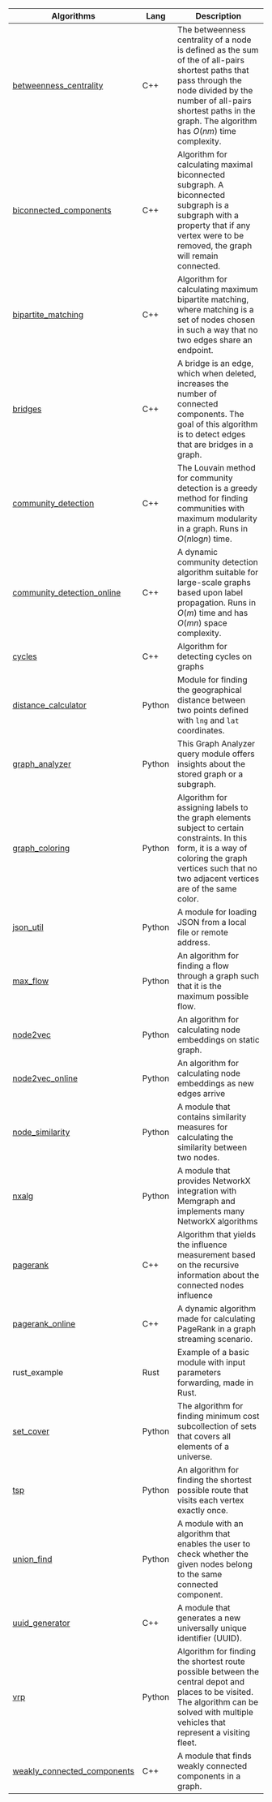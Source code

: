 | Algorithms                                                                         | Lang   | Description                                                                                                                                                                                                                           |
|------------------------------------------------------------------------------------|--------|---------------------------------------------------------------------------------------------------------------------------------------------------------------------------------------------------------------------------------------|
| [betweenness_centrality](/mage/query-modules/cpp/betweenness-centrality)           | C++    | The betweenness centrality of a node is defined as the sum of the of all-pairs shortest paths that pass through the node divided by the number of all-pairs shortest paths in the graph. The algorithm has *O*(*nm*) time complexity. |
| [biconnected_components](/mage/query-modules/cpp/biconnected-components)           | C++    | Algorithm for calculating maximal biconnected subgraph. A biconnected subgraph is a subgraph with a property that if any vertex were to be removed, the graph will remain connected.                                                  |
| [bipartite_matching](/mage/query-modules/cpp/bipartite-matching)                   | C++    | Algorithm for calculating maximum bipartite matching, where matching is a set of nodes chosen in such a way that no two edges share an endpoint.                                                                                      |
| [bridges](/mage/query-modules/cpp/bridges)                                         | C++    | A bridge is an edge, which when deleted, increases the number of connected components. The goal of this algorithm is to detect edges that are bridges in a graph.                                                                     |
| [community_detection](/mage/query-modules/cpp/community-detection)                 | C++    | The Louvain method for community detection is a greedy method for finding communities with maximum modularity in a graph. Runs in *O*(*n*log*n*) time.                                                                                |
| [community_detection_online](/mage/query-modules/cpp/community-detection-online)   | C++    | A dynamic community detection algorithm suitable for large-scale graphs based upon label propagation. Runs in *O*(*m*) time and has *O*(*mn*) space complexity.                                                                       |
| [cycles](/mage/query-modules/cpp/cycles)                                           | C++    | Algorithm for detecting cycles on graphs                                                                                                                                                                                              |
| [distance_calculator](/mage/query-modules/python/distance-calculator)              | Python | Module for finding the geographical distance between two points defined with `lng` and `lat` coordinates.                                                                                                                             |
| [graph_analyzer](/mage/query-modules/python/graph-analyzer)                        | Python | This Graph Analyzer query module offers insights about the stored graph or a subgraph.                                                                                                                                                |
| [graph_coloring](/mage/query-modules/python/graph-coloring)                        | Python | Algorithm for assigning labels to the graph elements subject to certain constraints. In this form, it is a way of coloring the graph vertices such that no two adjacent vertices are of the same color.                               |
| [json_util](/mage/query-modules/python/json-util)                                  | Python | A module for loading JSON from a local file or remote address.                                                                                                                                                                        |
| [max_flow](/mage/query-modules/python/max-flow)                                    | Python | An algorithm for finding a flow through a graph such that it is the maximum possible flow.                                                                                                                                            |
| [node2vec](/mage/query-modules/python/node2vec)                                    | Python | An algorithm for calculating node embeddings on static graph.                                                                                                                                                                         |
| [node2vec_online](/mage/query-modules/python/node2vec-online)                      | Python | An algorithm for calculating node embeddings as new edges arrive                                                                                                                                                                      |
| [node_similarity](/mage/query-modules/python/node-similarity)                      | Python | A module that contains similarity measures for calculating the similarity between two nodes.                                                                                                                                          |
| [nxalg](/mage/query-modules/python/nxalg)                                          | Python | A module that provides NetworkX integration with Memgraph and implements many NetworkX algorithms                                                                                                                                     |
| [pagerank](/mage/query-modules/cpp/pagerank)                                       | C++    | Algorithm that yields the influence measurement based on the recursive information about the connected nodes influence                                                                                                                |
| [pagerank_online](/mage/query-modules/cpp/pagerank-online)                         | C++    | A dynamic algorithm made for calculating PageRank in a graph streaming scenario.                                                                                                                                                      |
| rust_example                                                                       | Rust   | Example of a basic module with input parameters forwarding, made in Rust.                                                                                                                                                             |
| [set_cover](/mage/query-modules/python/set-cover)                                  | Python | The algorithm for finding minimum cost subcollection of sets that covers all elements of a universe.                                                                                                                                  |
| [tsp](/mage/query-modules/python/tsp)                                              | Python | An algorithm for finding the shortest possible route that visits each vertex exactly once.                                                                                                                                            |
| [union_find](/mage/query-modules/python/union-find)                                | Python | A module with an algorithm that enables the user to check whether the given nodes belong to the same connected component.                                                                                                             |
| [uuid_generator](/mage/query-modules/cpp/uuid-generator)                           | C++    | A module that generates a new universally unique identifier (UUID).                                                                                                                                                                   |
| [vrp](/mage/query-modules/python/vrp)                                              | Python | Algorithm for finding the shortest route possible between the central depot and places to be visited. The algorithm can be solved with multiple vehicles that represent a visiting fleet.                                             |
| [weakly_connected_components](/mage/query-modules/cpp/weakly-connected-components) | C++    | A module that finds weakly connected components in a graph.                                                                                                                                                                           |
